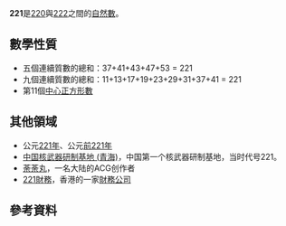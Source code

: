 {{noteTA|G1=Math}}
{{整数
| 质因数分解 = 13 × 17 
| 罗马数字 =CCXII 
}}
'''221'''是[[220|220]]與[[222|222]]之間的[[自然數|自然數]]。

== 數學性質 ==
{{數字性質|use math=yes
|半質數=*{{{number}}}是第{{{order}}}個{{{property}}}，前一個為{{{last}}}、下一個為{{{next}}}。
**連續2個質數的乘積：{{計算結果|13*17}}。前一個為[[143|143]]、下一個為[[323|323]]。<ref>{{cite OEIS|A006094}}</ref>}}
*五個連續質數的總和：37+41+43+47+53 = 221 
*九個連續質數的總和：11+13+17+19+23+29+31+37+41 = 221 
*第11個[[中心正方形數|中心正方形數]]

== 其他領域 ==
*公元[[221年|221年]]、公元[[前221年|前221年]]
*[[中国核武器研制基地_(青海)|中国核武器研制基地 (青海)]]，中国第一个核武器研制基地，当时代号221。
*[[荼荼丸|荼荼丸]]，一名大陆的ACG创作者
*[[易易壹金融集團|221財務]]，香港的一家[[貸款公司|財務公司]]

== 參考資料 ==
{{reflist}}

{{數小作品}}
